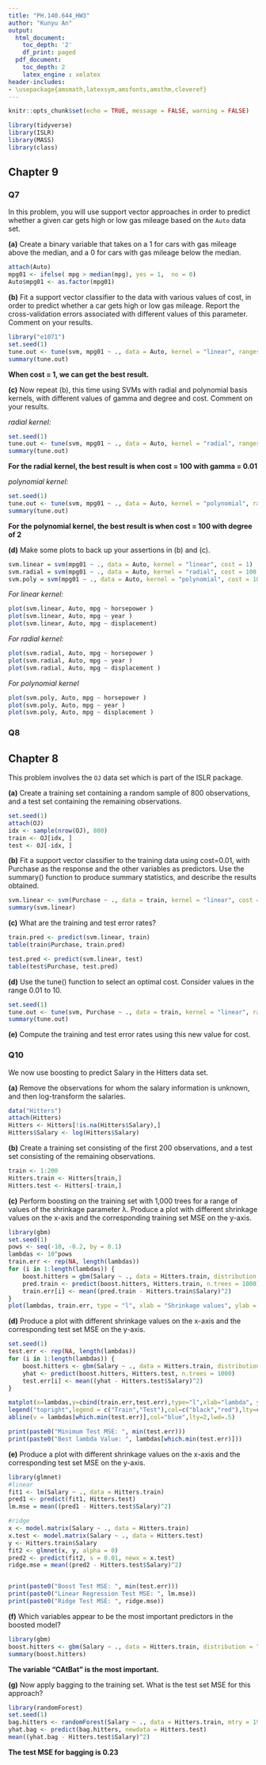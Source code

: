 ```yaml
---
title: "PH.140.644_HW3"
author: "Kunyu An"
output:
  html_document:
    toc_depth: '2'
    df_print: paged
  pdf_document:
    toc_depth: 2
    latex_engine : xelatex
header-includes:
- \usepackage{amsmath,latexsym,amsfonts,amsthm,cleveref}
---
```


```r
knitr::opts_chunk$set(echo = TRUE, message = FALSE, warning = FALSE)
```


```r
library(tidyverse)
library(ISLR)
library(MASS) 
library(class)
```

## Chapter 9

### Q7
In this problem, you will use support vector approaches in order to predict whether a given car gets high or low gas mileage based on the `Auto` data set.

**(a)** Create a binary variable that takes on a 1 for cars with gas mileage above the median, and a 0 for cars with gas mileage below the median.

```r
attach(Auto)
mpg01 <- ifelse( mpg > median(mpg), yes = 1,  no = 0)
Auto$mpg01 <- as.factor(mpg01)
```

**(b)** Fit a support vector classifier to the data with various values of cost, in order to predict whether a car gets high or low gas mileage. Report the cross-validation errors associated with different values of this parameter. Comment on your results.

```r
library("e1071")
set.seed(1)
tune.out <- tune(svm, mpg01 ~ ., data = Auto, kernel = "linear", ranges = list(cost = c(0.01, 0.1, 1, 5, 10, 100, 1000)))
summary(tune.out)
```
**When cost = 1, we can get the best result.**

**(c)** Now repeat (b), this time using SVMs with radial and polynomial basis kernels, with different values of gamma and degree and cost. Comment on your results.

*radial kernel: *
```r
set.seed(1)
tune.out <- tune(svm, mpg01 ~ ., data = Auto, kernel = "radial", ranges = list(cost = c(0.1, 1, 5, 10, 100), gamma = c(0.01, 0.1, 1, 5, 10, 100)))
summary(tune.out)
```
**For the radial kernel, the best result is when cost = 100 with gamma = 0.01**

*polynomial kernel: *
```r
set.seed(1)
tune.out <- tune(svm, mpg01 ~ ., data = Auto, kernel = "polynomial", ranges = list(cost = c(0.1, 1, 5, 10, 100), degree = c(2, 3, 4)))
summary(tune.out)
```
**For the polynomial kernel, the best result is when cost = 100 with degree of 2**

**(d)** Make some plots to back up your assertions in (b) and (c).
```r
svm.linear = svm(mpg01 ~ ., data = Auto, kernel = "linear", cost = 1)
svm.radial = svm(mpg01 ~ ., data = Auto, kernel = "radial", cost = 100, gamma = 0.01)
svm.poly = svm(mpg01 ~ ., data = Auto, kernel = "polynomial", cost = 100, degree = 2)
```
*For linear kernel:*
```r
plot(svm.linear, Auto, mpg ~ horsepower )
plot(svm.linear, Auto, mpg ~ year )
plot(svm.linear, Auto, mpg ~ displacement)
```
*For radial kernel:*
```r
plot(svm.radial, Auto, mpg ~ horsepower )
plot(svm.radial, Auto, mpg ~ year )
plot(svm.radial, Auto, mpg ~ displacement )
```

*For polynomial kernel*
```r
plot(svm.poly, Auto, mpg ~ horsepower )
plot(svm.poly, Auto, mpg ~ year )
plot(svm.poly, Auto, mpg ~ displacement )
```

### Q8

## Chapter 8
This problem involves the `OJ` data set which is part of the ISLR package.

**(a)** Create a training set containing a random sample of 800 observations, and a test set containing the remaining observations.
```r
set.seed(1)
attach(OJ)
idx <- sample(nrow(OJ), 800)
train <- OJ[idx, ]
test <- OJ[-idx, ]
```

**(b)** Fit a support vector classifier to the training data using cost=0.01, with Purchase as the response and the other variables as predictors. Use the summary() function to produce summary statistics, and describe the results obtained.
```r
svm.linear <- svm(Purchase ~ ., data = train, kernel = "linear", cost = 0.01)
summary(svm.linear)
```

**(c)** What are the training and test error rates?
```r
train.pred <- predict(svm.linear, train)
table(train$Purchase, train.pred)
```
```r
test.pred <- predict(svm.linear, test)
table(test$Purchase, test.pred)
```

**(d)** Use the tune() function to select an optimal cost. Consider values in the range 0.01 to 10.
```r
set.seed(1)
tune.out <- tune(svm, Purchase ~ ., data = train, kernel = "linear", ranges = list(cost = 10^seq(-2, 1, by = 0.25)))
summary(tune.out)
```

**(e)** Compute the training and test error rates using this new value for cost.

### Q10
We now use boosting to predict Salary in the Hitters data set.

**(a)** Remove the observations for whom the salary information is unknown, and then log-transform the salaries.

```r
data("Hitters")
attach(Hitters)
Hitters <- Hitters[!is.na(Hitters$Salary),]
Hitters$Salary <- log(Hitters$Salary)
```

**(b)** Create a training set consisting of the first 200 observations, and a test set consisting of the remaining observations.

```r
train <- 1:200
Hitters.train <- Hitters[train,]
Hitters.test <- Hitters[-train,]
```

**(c)** Perform boosting on the training set with 1,000 trees for a range of values of the shrinkage parameter λ. Produce a plot with different shrinkage values on the x-axis and the corresponding training set MSE on the y-axis.

```r
library(gbm)
set.seed(1)
pows <- seq(-10, -0.2, by = 0.1)
lambdas <- 10^pows
train.err <- rep(NA, length(lambdas))
for (i in 1:length(lambdas)) {
    boost.hitters = gbm(Salary ~ ., data = Hitters.train, distribution = "gaussian", n.trees = 1000, shrinkage = lambdas[i])
    pred.train <- predict(boost.hitters, Hitters.train, n.trees = 1000)
    train.err[i] <- mean((pred.train - Hitters.train$Salary)^2)
}
plot(lambdas, train.err, type = "l", xlab = "Shrinkage values", ylab = "Training MSE")
```

**(d)** Produce a plot with different shrinkage values on the x-axis and the corresponding test set MSE on the y-axis.

```r
set.seed(1)
test.err <- rep(NA, length(lambdas))
for (i in 1:length(lambdas)) {
    boost.hitters <- gbm(Salary ~ ., data = Hitters.train, distribution = "gaussian", n.trees = 1000, shrinkage = lambdas[i])
    yhat <- predict(boost.hitters, Hitters.test, n.trees = 1000)
    test.err[i] <- mean((yhat - Hitters.test$Salary)^2)
}

matplot(x=lambdas,y=cbind(train.err,test.err),type="l",xlab="lambda", ylab="MSE")
legend("topright",legend = c("Train","Test"),col=c("black","red"),lty=c(1,2))
abline(v = lambdas[which.min(test.err)],col="blue",lty=2,lwd=.5)

print(paste0("Minimum Test MSE: ", min(test.err)))
print(paste0("Best lambda Value: ", lambdas[which.min(test.err)]))
```


**(e)** Produce a plot with different shrinkage values on the x-axis and the corresponding test set MSE on the y-axis.

```r
library(glmnet)
#linear
fit1 <- lm(Salary ~ ., data = Hitters.train)
pred1 <- predict(fit1, Hitters.test)
lm.mse = mean((pred1 - Hitters.test$Salary)^2)

#ridge
x <- model.matrix(Salary ~ ., data = Hitters.train)
x.test <- model.matrix(Salary ~ ., data = Hitters.test)
y <- Hitters.train$Salary
fit2 <- glmnet(x, y, alpha = 0)
pred2 <- predict(fit2, s = 0.01, newx = x.test)
ridge.mse = mean((pred2 - Hitters.test$Salary)^2)


print(paste0("Boost Test MSE: ", min(test.err)))
print(paste0("Linear Regression Test MSE: ", lm.mse))
print(paste0("Ridge Test MSE: ", ridge.mse))
```


**(f)** Which variables appear to be the most important predictors in the boosted model?

```r
library(gbm)
boost.hitters <- gbm(Salary ~ ., data = Hitters.train, distribution = "gaussian", n.trees = 1000, shrinkage = lambdas[which.min(test.err)])
summary(boost.hitters)
```

**The variable “CAtBat” is the most important.**

**(g)** Now apply bagging to the training set. What is the test set MSE for this approach?

```r
library(randomForest)
set.seed(1)
bag.hitters <- randomForest(Salary ~ ., data = Hitters.train, mtry = 19, ntree = 500)
yhat.bag <- predict(bag.hitters, newdata = Hitters.test)
mean((yhat.bag - Hitters.test$Salary)^2)
```

**The test MSE for bagging is 0.23**
